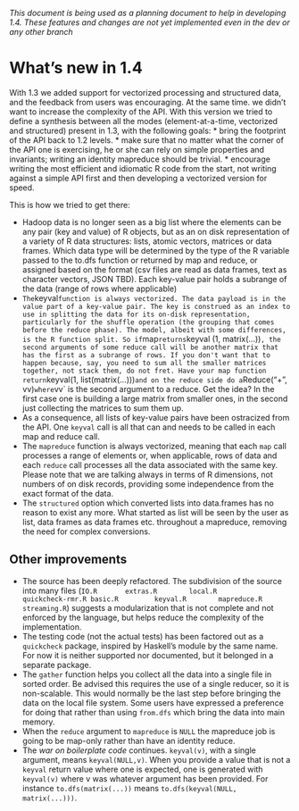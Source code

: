 
*This document is being used as a planning document to help in developing 1.4. These features and changes are not yet implemented even in the dev or any other branch*

# What's new in 1.4

With 1.3 we added support for vectorized processing and structured data, and the feedback from users was encouraging. At the same time. we didn't want to increase the complexity of the API. With this version we tried to define a synthesis between all the modes (element-at-a-time, vectorized and structured) present in 1.3, with the following goals:
* bring the footprint of the API back to 1.2 levels. 
* make sure that no matter what the corner of the API one is exercising, he or she can rely on simple properties and invariants; writing an identity mapreduce should be trivial.
* encourage writing the most efficient and idiomatic R code from the start, not writing against a simple API first and then developing a vectorized version for speed. 

This is how we tried to get there:

* Hadoop data is no longer seen as a big list where the elements can be any pair (key and value) of R objects, but as an on disk representation of a variety of R data structures: lists, atomic vectors, matrices or data frames. Which data type will be determined by the type of the R variable passed to the to.dfs function or returned by map and reduce, or assigned based on the format (csv files are read as data frames, text as character vectors, JSON TBD). Each key-value pair holds a subrange of the data (range of rows where applicable)
* `The `keyval` function is always vectorized. The data payload is in the value part of a key-value pair. The key is construed as an index to use in splitting the data for its on-disk representation, particularly for the shuffle operation (the grouping that comes before the reduce phase). The model, albeit with some differences, is the R function split. So if `map` returns `keyval (1, matrix(...))`, the second arguments of some reduce call will be another matrix that has the first as a subrange of rows. If you don't want that to happen because, say, you need to sum all the smaller matrices together, not stack them, do not fret. Have your map function return `keyval(1, list(matrix(...)))` and on the reduce side do a `Reduce("+", vv)` where `vv` is the second argument to a reduce. Get the idea? In the first case one is building a large matrix from smaller ones, in the second just collecting the matrices to sum them up. 
* As a consequence, all lists of key-value pairs have been ostracized from the API. One `keyval` call is all that can and needs to be called in each map and reduce call.
* The `mapreduce` function is always vectorized, meaning that each `map` call processes a range of elements or, when applicable, rows of data and each `reduce` call processes all the data associated with the same key. Please note that we are talking always in terms of R dimensions, not numbers of on disk records, providing some independence from the exact format of the data.
* The `structured` option which converted lists into data.frames has no reason to exist any more. What started as list will be seen by the user as list, data frames as data frames etc. throughout a mapreduce, removing the need for complex conversions.

## Other improvements
* The source has been deeply refactored. The subdivision of the source into many files (`IO.R  		extras.R		local.R			quickcheck-rmr.R
basic.R			keyval.R		mapreduce.R		streaming.R`) suggests a modularization that is not complete and not enforced by the language, but helps reduce the complexity of the implementation.
* The testing code (not the actual tests) has been factored out as a `quickcheck` package, inspired by Haskell's module by the same name. For now it is neither supported nor documented, but it belonged in a separate package.
* The `gather` function helps you collect all the data into a single file in sorted order. Be advised this requires the use of a single reducer, so it is non-scalable. This would normally be the last step before bringing the data on the local file system. Some users have expressed a preference for doing that rather than using `from.dfs` which bring the data into main memory.
* When the `reduce` argument to `mapreduce` is `NULL` the mapreduce job is going to be map-only rather than have an identity reduce. 
* The *war on boilerplate code* continues. `keyval(v)`, with a single argument,  means `keyval(NULL,v)`. When you provide a value that is not a `keyval` return value where one is expected, one is generated with `keyval(v)` where v was whatever argument has been provided. For instance `to.dfs(matrix(...))` means `to.dfs(keyval(NULL, matrix(...)))`.